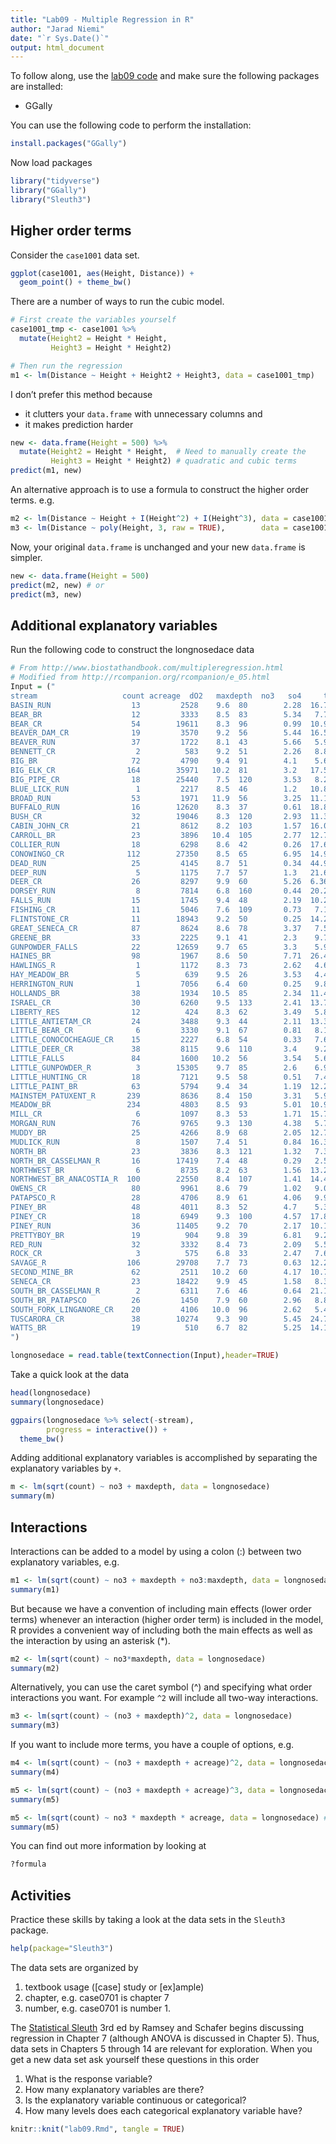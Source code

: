 ```yaml
---
title: "Lab09 - Multiple Regression in R"
author: "Jarad Niemi"
date: "`r Sys.Date()`"
output: html_document
---
```



To follow along, use the [lab09 code](lab09.R) and make sure the following 
packages are installed:

- GGally

You can use the following code to perform the installation:

```r
install.packages("GGally")
```

Now load packages

```r
library("tidyverse")
library("GGally")
library("Sleuth3")
```


## Higher order terms

Consider the `case1001` data set.

```r
ggplot(case1001, aes(Height, Distance)) +
  geom_point() + theme_bw()
```

There are a number of ways to run the cubic model.

```r
# First create the variables yourself
case1001_tmp <- case1001 %>%
  mutate(Height2 = Height * Height,
         Height3 = Height * Height2)

# Then run the regression
m1 <- lm(Distance ~ Height + Height2 + Height3, data = case1001_tmp)
```

I don't prefer this method because 

- it clutters your `data.frame` with unnecessary columns and
- it makes prediction harder

```r
new <- data.frame(Height = 500) %>%
  mutate(Height2 = Height * Height,  # Need to manually create the
         Height3 = Height * Height2) # quadratic and cubic terms
predict(m1, new)
```

An alternative approach is to use a formula to construct the higher order terms.
e.g.

```r
m2 <- lm(Distance ~ Height + I(Height^2) + I(Height^3), data = case1001) # or
m3 <- lm(Distance ~ poly(Height, 3, raw = TRUE),        data = case1001)
```

Now, your original `data.frame` is unchanged and your new `data.frame` is 
simpler.

```r
new <- data.frame(Height = 500)
predict(m2, new) # or
predict(m3, new)
```


## Additional explanatory variables

Run the following code to construct the longnosedace data

```r
# From http://www.biostathandbook.com/multipleregression.html
# Modified from http://rcompanion.org/rcompanion/e_05.html
Input = ("
stream                   count acreage  dO2   maxdepth  no3   so4     temp
BASIN_RUN                  13         2528    9.6  80        2.28  16.75   15.3
BEAR_BR                    12         3333    8.5  83        5.34   7.74   19.4
BEAR_CR                    54        19611    8.3  96        0.99  10.92   19.5
BEAVER_DAM_CR              19         3570    9.2  56        5.44  16.53   17
BEAVER_RUN                 37         1722    8.1  43        5.66   5.91   19.3
BENNETT_CR                  2          583    9.2  51        2.26   8.81   12.9
BIG_BR                     72         4790    9.4  91        4.1    5.65   16.7
BIG_ELK_CR                164        35971   10.2  81        3.2   17.53   13.8
BIG_PIPE_CR                18        25440    7.5  120       3.53   8.2    13.7
BLUE_LICK_RUN               1         2217    8.5  46        1.2   10.85   14.3
BROAD_RUN                  53         1971   11.9  56        3.25  11.12   22.2
BUFFALO_RUN                16        12620    8.3  37        0.61  18.87   16.8
BUSH_CR                    32        19046    8.3  120       2.93  11.31   18
CABIN_JOHN_CR              21         8612    8.2  103       1.57  16.09   15
CARROLL_BR                 23         3896   10.4  105       2.77  12.79   18.4
COLLIER_RUN                18         6298    8.6  42        0.26  17.63   18.2
CONOWINGO_CR              112        27350    8.5  65        6.95  14.94   24.1
DEAD_RUN                   25         4145    8.7  51        0.34  44.93   23
DEEP_RUN                    5         1175    7.7  57        1.3   21.68   21.8
DEER_CR                    26         8297    9.9  60        5.26  6.36    19.1
DORSEY_RUN                  8         7814    6.8  160       0.44  20.24   22.6
FALLS_RUN                  15         1745    9.4  48        2.19  10.27   14.3
FISHING_CR                 11         5046    7.6  109       0.73   7.1    19
FLINTSTONE_CR              11        18943    9.2  50        0.25  14.21   18.5
GREAT_SENECA_CR            87         8624    8.6  78        3.37   7.51   21.3
GREENE_BR                  33         2225    9.1  41        2.3    9.72   20.5
GUNPOWDER_FALLS            22        12659    9.7  65        3.3    5.98   18
HAINES_BR                  98         1967    8.6  50        7.71  26.44   16.8
HAWLINGS_R                  1         1172    8.3  73        2.62   4.64   20.5
HAY_MEADOW_BR               5          639    9.5  26        3.53   4.46   20.1
HERRINGTON_RUN              1         7056    6.4  60        0.25   9.82   24.5
HOLLANDS_BR                38         1934   10.5  85        2.34  11.44   12
ISRAEL_CR                  30         6260    9.5  133       2.41  13.77   21
LIBERTY_RES                12          424    8.3  62        3.49   5.82   20.2
LITTLE_ANTIETAM_CR         24         3488    9.3  44        2.11  13.37   24
LITTLE_BEAR_CR              6         3330    9.1  67        0.81   8.16   14.9
LITTLE_CONOCOCHEAGUE_CR    15         2227    6.8  54        0.33   7.6    24
LITTLE_DEER_CR             38         8115    9.6  110       3.4    9.22   20.5
LITTLE_FALLS               84         1600   10.2  56        3.54   5.69   19.5
LITTLE_GUNPOWDER_R          3        15305    9.7  85        2.6    6.96   17.5
LITTLE_HUNTING_CR          18         7121    9.5  58        0.51   7.41   16
LITTLE_PAINT_BR            63         5794    9.4  34        1.19  12.27   17.5
MAINSTEM_PATUXENT_R       239         8636    8.4  150       3.31   5.95   18.1
MEADOW_BR                 234         4803    8.5  93        5.01  10.98   24.3
MILL_CR                     6         1097    8.3  53        1.71  15.77   13.1
MORGAN_RUN                 76         9765    9.3  130       4.38   5.74   16.9
MUDDY_BR                   25         4266    8.9  68        2.05  12.77   17
MUDLICK_RUN                 8         1507    7.4  51        0.84  16.3    21
NORTH_BR                   23         3836    8.3  121       1.32   7.36   18.5
NORTH_BR_CASSELMAN_R       16        17419    7.4  48        0.29   2.5    18
NORTHWEST_BR                6         8735    8.2  63        1.56  13.22   20.8
NORTHWEST_BR_ANACOSTIA_R  100        22550    8.4  107       1.41  14.45   23
OWENS_CR                   80         9961    8.6  79        1.02   9.07   21.8
PATAPSCO_R                 28         4706    8.9  61        4.06   9.9    19.7
PINEY_BR                   48         4011    8.3  52        4.7    5.38   18.9
PINEY_CR                   18         6949    9.3  100       4.57  17.84   18.6
PINEY_RUN                  36        11405    9.2  70        2.17  10.17   23.6
PRETTYBOY_BR               19          904    9.8  39        6.81   9.2    19.2
RED_RUN                    32         3332    8.4  73        2.09   5.5    17.7
ROCK_CR                     3          575    6.8  33        2.47   7.61   18
SAVAGE_R                  106        29708    7.7  73        0.63  12.28   21.4
SECOND_MINE_BR             62         2511   10.2  60        4.17  10.75   17.7
SENECA_CR                  23        18422    9.9  45        1.58   8.37   20.1
SOUTH_BR_CASSELMAN_R        2         6311    7.6  46        0.64  21.16   18.5
SOUTH_BR_PATAPSCO          26         1450    7.9  60        2.96   8.84   18.6
SOUTH_FORK_LINGANORE_CR    20         4106   10.0  96        2.62   5.45   15.4
TUSCARORA_CR               38        10274    9.3  90        5.45  24.76   15
WATTS_BR                   19          510    6.7  82        5.25  14.19   26.5
")

longnosedace = read.table(textConnection(Input),header=TRUE)
```

Take a quick look at the data

```r
head(longnosedace)
summary(longnosedace)

ggpairs(longnosedace %>% select(-stream),
        progress = interactive()) +
  theme_bw()
```

Adding additional explanatory variables is accomplished by separating the 
explanatory variables by `+`.

```r
m <- lm(sqrt(count) ~ no3 + maxdepth, data = longnosedace)
summary(m)
```

## Interactions

Interactions can be added to a model by using a colon (:) between two 
explanatory variables, e.g.

```r
m1 <- lm(sqrt(count) ~ no3 + maxdepth + no3:maxdepth, data = longnosedace)
summary(m1)
```

But because we have a convention of including main effects (lower order terms)
whenever an interaction (higher order term) is included in the model, 
R provides a convenient way of including both the main effects as well as 
the interaction by using an asterisk (*). 

```r
m2 <- lm(sqrt(count) ~ no3*maxdepth, data = longnosedace)
summary(m2)
```

Alternatively, you can use the caret symbol (^) and specifying what order 
interactions you want. 
For example `^2` will include all two-way interactions.

```r
m3 <- lm(sqrt(count) ~ (no3 + maxdepth)^2, data = longnosedace)
summary(m3)
```

If you want to include more terms, 
you have a couple of options, e.g. 

```r
m4 <- lm(sqrt(count) ~ (no3 + maxdepth + acreage)^2, data = longnosedace) # main effects and two-way interactions
summary(m4)

m5 <- lm(sqrt(count) ~ (no3 + maxdepth + acreage)^3, data = longnosedace) # main effects, two-way interactions, and three-way interaction
summary(m5)

m5 <- lm(sqrt(count) ~ no3 * maxdepth * acreage, data = longnosedace) # main effects, two-way interactions, and three-way interaction
summary(m5)
```


You can find out more information by looking at 

```r
?formula
```

## Activities

Practice these skills by taking a look at the data sets in the `Sleuth3` 
package.

```r
help(package="Sleuth3")
```

The data sets are organized by 

1. textbook usage ([case] study or [ex]ample)
2. chapter, e.g. case0701 is chapter 7
3. number, e.g. case0701 is number 1.

The [Statistical Sleuth](http://www.statisticalsleuth.com/) 3rd ed by Ramsey 
and Schafer begins discussing regression in Chapter 7 (although ANOVA is 
discussed in Chapter 5). 
Thus, data sets in Chapters 5 through 14 are relevant for exploration.
When you get a new data set ask yourself these questions in this order

1. What is the response variable?
2. How many explanatory variables are there?
3. Is the explanatory variable continuous or categorical? 
4. How many levels does each categorical explanatory variable have?


```r
knitr::knit("lab09.Rmd", tangle = TRUE)
```
